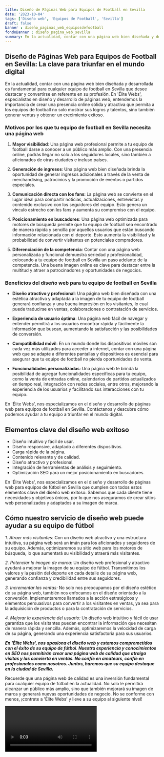 ```yaml
---
title: Diseño de Páginas Web para Equipos de Football en Sevilla
date: '2023-10-04'
tags: ['Diseño web', 'Equipos de Football', 'Sevilla']
draft: false
banner : diseño_paginas_web_equiposdefootball
fondoBanner : diseño_pagina_web_sevilla
summary: En la actualidad, contar con una página web bien diseñada y desarrollada es fundamental para cualquier equipo de football en Sevilla que desee destacar y convertirse en referente en su profesión. En 'Élite Webs', especialistas en diseño y desarrollo de páginas web, entendemos la importancia de crear una presencia online sólida y atractiva que permita a los equipos de football no solo mostrar sus logros y talentos, sino también generar ventas y obtener un crecimiento exitoso.
---
```


## Diseño de Páginas Web para Equipos de Football en Sevilla: La clave para triunfar en el mundo digital

En la actualidad, contar con una página web bien diseñada y desarrollada es fundamental para cualquier equipo de football en Sevilla que desee destacar y convertirse en referente en su profesión. En 'Élite Webs', especialistas en diseño y desarrollo de páginas web, entendemos la importancia de crear una presencia online sólida y atractiva que permita a los equipos de football no solo mostrar sus logros y talentos, sino también generar ventas y obtener un crecimiento exitoso.

### Motivos por los que tu equipo de football en Sevilla necesita una página web

1. **Mayor visibilidad**: Una página web profesional permite a tu equipo de football darse a conocer a un público más amplio. Con una presencia online, podrás llegar no solo a los seguidores locales, sino también a aficionados de otras ciudades e incluso países.

2. **Generación de ingresos**: Una página web bien diseñada brinda la oportunidad de generar ingresos adicionales a través de la venta de merchandising, patrocinios y la promoción de eventos o partidos especiales.

3. **Comunicación directa con los fans**: La página web se convierte en el lugar ideal para compartir noticias, actualizaciones, entrevistas y contenido exclusivo con los seguidores del equipo. Esto genera un vínculo estrecho con los fans y aumenta su compromiso con el equipo.

4. **Posicionamiento en buscadores**: Una página web optimizada para motores de búsqueda permite que tu equipo de football sea encontrado de manera rápida y sencilla por aquellos usuarios que están buscando información relacionada con el deporte. Esto aumenta la visibilidad y la probabilidad de convertir visitantes en potenciales compradores.

5. **Diferenciación de la competencia**: Contar con una página web personalizada y funcional demuestra seriedad y profesionalidad, colocando a tu equipo de football en Sevilla un paso adelante de la competencia. Una buena imagen online es clave para destacar entre la multitud y atraer a patrocinadores y oportunidades de negocios.

### Beneficios del diseño web para tu equipo de football en Sevilla

- **Diseño atractivo y profesional**: Una página web bien diseñada con una estética atractiva y adaptada a la imagen de tu equipo de football generará confianza y una buena impresión en los visitantes, lo cual puede traducirse en ventas, colaboraciones o contratación de servicios.

- **Experiencia de usuario óptima**: Una página web fácil de navegar y entender permitirá a los usuarios encontrar rápida y fácilmente la información que buscan, aumentando la satisfacción y las posibilidades de conversión.

- **Compatibilidad móvil**: En un mundo donde los dispositivos móviles son cada vez más utilizados para acceder a internet, contar con una página web que se adapte a diferentes pantallas y dispositivos es esencial para asegurar que tu equipo de football no pierda oportunidades de venta.

- **Funcionalidades personalizadas**: Una página web te brinda la posibilidad de agregar funcionalidades específicas para tu equipo, como la venta de entradas online, calendarios de partidos actualizados en tiempo real, integración con redes sociales, entre otros, mejorando la experiencia de los usuarios y facilitando sus interacciones con tu equipo.

En 'Élite Webs', nos especializamos en el diseño y desarrollo de páginas web para equipos de football en Sevilla. Contáctanos y descubre cómo podemos ayudar a tu equipo a triunfar en el mundo digital.

<GifSeo />

<Cta />

## Elementos clave del diseño web exitoso

- Diseño intuitivo y fácil de usar.
- Diseño responsive, adaptado a diferentes dispositivos.
- Carga rápida de la página.
- Contenido relevante y de calidad.
- Diseño atractivo y profesional.
- Integración de herramientas de análisis y seguimiento.
- Optimización SEO para un mejor posicionamiento en buscadores.

En 'Élite Webs', nos especializamos en el diseño y desarrollo de páginas web para equipos de fútbol en Sevilla que cumplen con todos estos elementos clave del diseño web exitoso. Sabemos que cada cliente tiene necesidades y objetivos únicos, por lo que nos aseguramos de crear sitios web personalizados y adaptados a su imagen de marca.

## Cómo nuestro servicio de diseño web puede ayudar a su equipo de fútbol

*1. Atraer más visitantes:*
Con un diseño web atractivo y una estructura intuitiva, su página web será un imán para los aficionados y seguidores de su equipo. Además, optimizaremos su sitio web para los motores de búsqueda, lo que aumentará su visibilidad y atraerá más visitantes.

*2. Potenciar la imagen de marca:*
Un diseño web profesional y atractivo ayudará a mejorar la imagen de su equipo de fútbol. Transmitimos los valores y la pasión del deporte en cada detalle de su página web, generando confianza y credibilidad entre sus seguidores.

*3. Incrementar las ventas:*
No solo nos preocupamos por el diseño estético de su página web, también nos enfocamos en el diseño orientado a la conversión. Implementaremos llamados a la acción estratégicos y elementos persuasivos para convertir a los visitantes en ventas, ya sea para la adquisición de productos o para la contratación de servicios.

*4. Mejorar la experiencia del usuario:*
Un diseño web intuitivo y fácil de usar garantiza que los visitantes puedan encontrar la información que necesitan de manera rápida y sencilla. Además, optimizaremos la velocidad de carga de su página, generando una experiencia satisfactoria para sus usuarios.

***En 'Élite Webs', nos apasiona el diseño web y estamos comprometidos con el éxito de su equipo de fútbol. Nuestra experiencia y conocimientos en SEO nos permitirán crear una página web de calidad que atraiga visitas y las convierta en ventas. No confíe en amateurs, confíe en profesionales como nosotros. Juntos, haremos que su equipo destaque en la ciudad de Sevilla.***

Recuerde que una página web de calidad es una inversión fundamental para cualquier equipo de fútbol en la actualidad. No solo le permitirá alcanzar un público más amplio, sino que también mejorará su imagen de marca y generará nuevas oportunidades de negocio. No se conforme con menos, ¡contrate a 'Élite Webs' y lleve a su equipo al siguiente nivel!

<Video />

<CtaBot job='Equipos de Football' city='Sevilla'/>

<Gmaps query='Sevilla+españa+maps' />